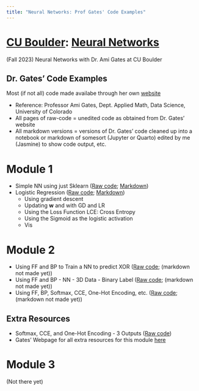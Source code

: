 ```yaml
---
title: "Neural Networks: Prof Gates' Code Examples"
---
```

# [CU Boulder](../../CUB.qmd): [Neural Networks](NeuralNets.qmd)
(Fall 2023) Neural Networks with Dr. Ami Gates at CU Boulder

## Dr. Gates' Code Examples

Most (if not all) code made availabe through her own [website](https://gatesboltonanalytics.com/)

- Reference: Professor Ami Gates, Dept. Applied Math, Data Science, University of Colorado
- All pages of raw-code = unedited code as obtained from Dr. Gates' website
- All markdown versions = versions of Dr. Gates' code cleaned up into a notebook or markdown of somesort (Jupyter or Quarto) edited by me (Jasmine) to show code output, etc.

# Module 1

- Simple NN using just Sklearn ([Raw code](raw_code/NN_Just_sklearn_Gates.qmd); [Markdown](mrkdwn/NN_Just_sklearn_Gates.ipynb))
- Logistic Regression ([Raw code](raw_code/LogReg_gates.qmd); [Markdown](mrkdwn/LogReg_gates.ipynb))
    - Using gradient descent
    - Updating $\mathbf{w}$ and with GD and LR
    - Using the Loss Function LCE: Cross Entropy
    - Using the Sigmoid as the logistic activation
    - Vis

# Module 2

- Using FF and BP to Train a NN to predict XOR ([Raw code](raw_code/XOR_NN.qmd); (markdown not made yet))
- Using FF and BP - NN - 3D Data - Binary Label ([Raw code](raw_code/Mod2_3D_binary.qmd); (markdown not made yet))
- Using FF, BP, Softmax, CCE, One-Hot Encoding, etc. ([Raw code](raw_code/Multinomial_NN.qmd); (markdown not made yet))

## Extra Resources

- Softmax, CCE, and One-Hot Encoding - 3 Outputs ([Raw code](raw_code/Extra-3Outputs.qmd))
- Gates' Webpage for all extra resources for this module [here](https://gatesboltonanalytics.com/?page_id=680)


# Module 3

(Not there yet)